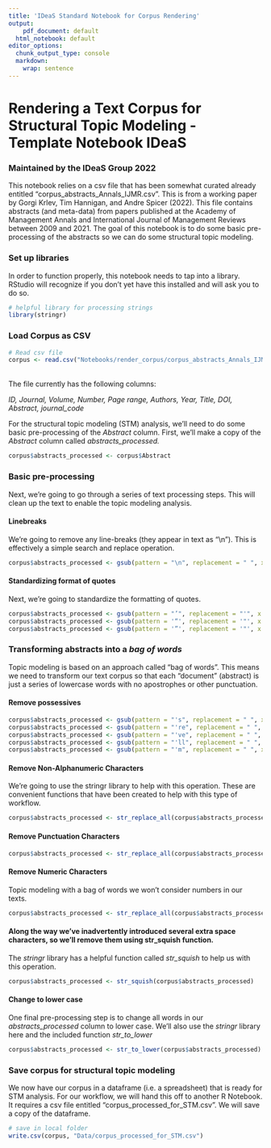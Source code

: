 ```yaml
---
title: 'IDeaS Standard Notebook for Corpus Rendering'
output:
    pdf_document: default
  html_notebook: default
editor_options:
  chunk_output_type: console
  markdown: 
    wrap: sentence
---
```


# Rendering a Text Corpus for Structural Topic Modeling - Template Notebook IDeaS

### Maintained by the IDeaS Group 2022

This notebook relies on a csv file that has been somewhat curated already entitled "corpus_abstracts_Annals_IJMR.csv". This is from a working paper by Gorgi Krlev, Tim Hannigan, and Andre Spicer (2022). This file contains abstracts (and meta-data) from papers published at the Academy of Management Annals and International Journal of Management Reviews between 2009 and 2021. The goal of this notebook is to do some basic pre-processing of the abstracts so we can do some structural topic modeling.

### Set up libraries

In order to function properly, this notebook needs to tap into a library. RStudio will recognize if you don't yet have this installed and will ask you to do so.

```r

# helpful library for processing strings
library(stringr)

```

### Load Corpus as CSV

```r
# Read csv file 
corpus <- read.csv("Notebooks/render_corpus/corpus_abstracts_Annals_IJMR.csv") 
```

\
The file currently has the following columns:

*ID, Journal, Volume, Number, Page range, Authors, Year, Title, DOI, Abstract, journal_code*

For the structural topic modeling (STM) analysis, we'll need to do some basic pre-processing of the *Abstract* column. First, we'll make a copy of the *Abstract* column called *abstracts_processed.*

```r
corpus$abstracts_processed <- corpus$Abstract
```

### Basic pre-processing

Next, we're going to go through a series of text processing steps. This will clean up the text to enable the topic modeling analysis.

#### Linebreaks

We're going to remove any line-breaks (they appear in text as "\\n"). This is effectively a simple search and replace operation.

```r
corpus$abstracts_processed <- gsub(pattern = "\n", replacement = " ", x = corpus$abstracts_processed)
```

#### Standardizing format of quotes

Next, we're going to standardize the formatting of quotes.

```r
corpus$abstracts_processed <- gsub(pattern = "’", replacement = "'", x = corpus$abstracts_processed)
corpus$abstracts_processed <- gsub(pattern = '“', replacement = '"', x = corpus$abstracts_processed)
corpus$abstracts_processed <- gsub(pattern = '”', replacement = '"', x = corpus$abstracts_processed)
```

### Transforming abstracts into a *bag of words*

Topic modeling is based on an approach called "bag of words". This means we need to transform our text corpus so that each "document" (abstract) is just a series of lowercase words with no apostrophes or other punctuation.

#### Remove possessives

```r
corpus$abstracts_processed <- gsub(pattern = "'s", replacement = " ", x = corpus$abstracts_processed)
corpus$abstracts_processed <- gsub(pattern = "'re", replacement = " ", x = corpus$abstracts_processed)
corpus$abstracts_processed <- gsub(pattern = "'ve", replacement = " ", x = corpus$abstracts_processed)
corpus$abstracts_processed <- gsub(pattern = "'ll", replacement = " ", x = corpus$abstracts_processed)
corpus$abstracts_processed <- gsub(pattern = "'m", replacement = " ", x = corpus$abstracts_processed)
```

#### Remove Non-Alphanumeric Characters

We're going to use the stringr library to help with this operation. These are convenient functions that have been created to help with this type of workflow.

```r
corpus$abstracts_processed <- str_replace_all(corpus$abstracts_processed, "[^[:alnum:]]", " ")
```

#### Remove Punctuation Characters

```r
corpus$abstracts_processed <- str_replace_all(corpus$abstracts_processed, "[[:punct:]]", " ")
```

#### Remove Numeric Characters

Topic modeling with a bag of words we won't consider numbers in our texts.

```r
corpus$abstracts_processed <- str_replace_all(corpus$abstracts_processed, "[[:digit:]]", " ")
```

#### Along the way we've inadvertently introduced several extra space characters, so we'll remove them using str_squish function.

The *stringr* library has a helpful function called *str_squish* to help us with this operation.

```r
corpus$abstracts_processed <- str_squish(corpus$abstracts_processed)
```

#### Change to lower case

One final pre-processing step is to change all words in our *abstracts_processed* column to lower case. We'll also use the *stringr* library here and the included function *str_to_lower*

```r
corpus$abstracts_processed <- str_to_lower(corpus$abstracts_processed)
```

### Save corpus for structural topic modeling

We now have our corpus in a dataframe (i.e. a spreadsheet) that is ready for STM analysis. For our workflow, we will hand this off to another R Notebook. It requires a csv file entitled "corpus_processed_for_STM.csv". We will save a copy of the dataframe.

```r
# save in local folder
write.csv(corpus, "Data/corpus_processed_for_STM.csv")

```

